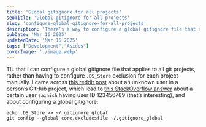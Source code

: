 ```yaml
---
title: 'Global gitignore for all projects'
seoTitle: 'Global gitignore for all projects'
slug: 'configure-global-gitignore-for-all-projects'
description: 'There’s a way to configure a global gitignore file that applies to all git projects on your computer. Quite handy to exclude “.DS_Store” file for all projects on Mac.'
pubDate: 'Mar 16 2025'
updatedDate: 'Mar 16 2025'
tags: ["Development","Asides"]
coverImage: './image.webp'
---
```


TIL that I can configure a global gitignore file that applies to all git projects, rather than having to configure `.DS_Store` exclusion for each project manually. I came across [this reddit post](https://www.reddit.com/r/github/comments/1j8ed63/unknown_person_contribution_on_my_github_repo/) about an unknown user in a person’s GitHub project, which lead to [this StackOverflow answer](https://stackoverflow.com/a/74052642) about a certain user `sainish` having user ID 123456789 (that’s interesting), and about configuring a global gitignore:


```shell
echo .DS_Store >> ~/.gitignore_global
git config --global core.excludesfile ~/.gitignore_global
```

